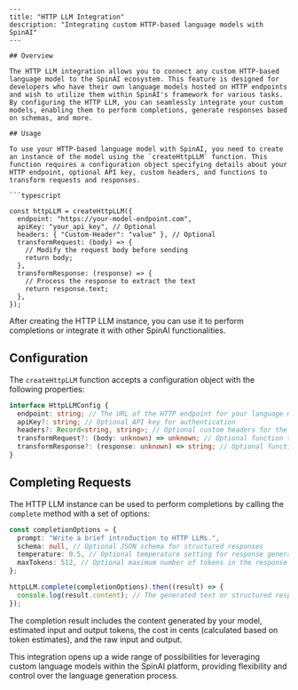 ```mdx
---
title: "HTTP LLM Integration"
description: "Integrating custom HTTP-based language models with SpinAI"
---

## Overview

The HTTP LLM integration allows you to connect any custom HTTP-based language model to the SpinAI ecosystem. This feature is designed for developers who have their own language models hosted on HTTP endpoints and wish to utilize them within SpinAI's framework for various tasks. By configuring the HTTP LLM, you can seamlessly integrate your custom models, enabling them to perform completions, generate responses based on schemas, and more.

## Usage

To use your HTTP-based language model with SpinAI, you need to create an instance of the model using the `createHttpLLM` function. This function requires a configuration object specifying details about your HTTP endpoint, optional API key, custom headers, and functions to transform requests and responses.

```typescript

const httpLLM = createHttpLLM({
  endpoint: "https://your-model-endpoint.com",
  apiKey: "your_api_key", // Optional
  headers: { "Custom-Header": "value" }, // Optional
  transformRequest: (body) => {
    // Modify the request body before sending
    return body;
  },
  transformResponse: (response) => {
    // Process the response to extract the text
    return response.text;
  },
});
```

After creating the HTTP LLM instance, you can use it to perform completions or integrate it with other SpinAI functionalities.

## Configuration

The `createHttpLLM` function accepts a configuration object with the following properties:

```typescript
interface HttpLLMConfig {
  endpoint: string; // The URL of the HTTP endpoint for your language model
  apiKey?: string; // Optional API key for authentication
  headers?: Record<string, string>; // Optional custom headers for the HTTP request
  transformRequest?: (body: unknown) => unknown; // Optional function to transform the request body before sending
  transformResponse?: (response: unknown) => string; // Optional function to process the response and extract the desired text
}
```

## Completing Requests

The HTTP LLM instance can be used to perform completions by calling the `complete` method with a set of options:

```typescript
const completionOptions = {
  prompt: "Write a brief introduction to HTTP LLMs.",
  schema: null, // Optional JSON schema for structured responses
  temperature: 0.5, // Optional temperature setting for response generation
  maxTokens: 512, // Optional maximum number of tokens in the response
};

httpLLM.complete(completionOptions).then((result) => {
  console.log(result.content); // The generated text or structured response
});
```

The completion result includes the content generated by your model, estimated input and output tokens, the cost in cents (calculated based on token estimates), and the raw input and output.

This integration opens up a wide range of possibilities for leveraging custom language models within the SpinAI platform, providing flexibility and control over the language generation process.
```